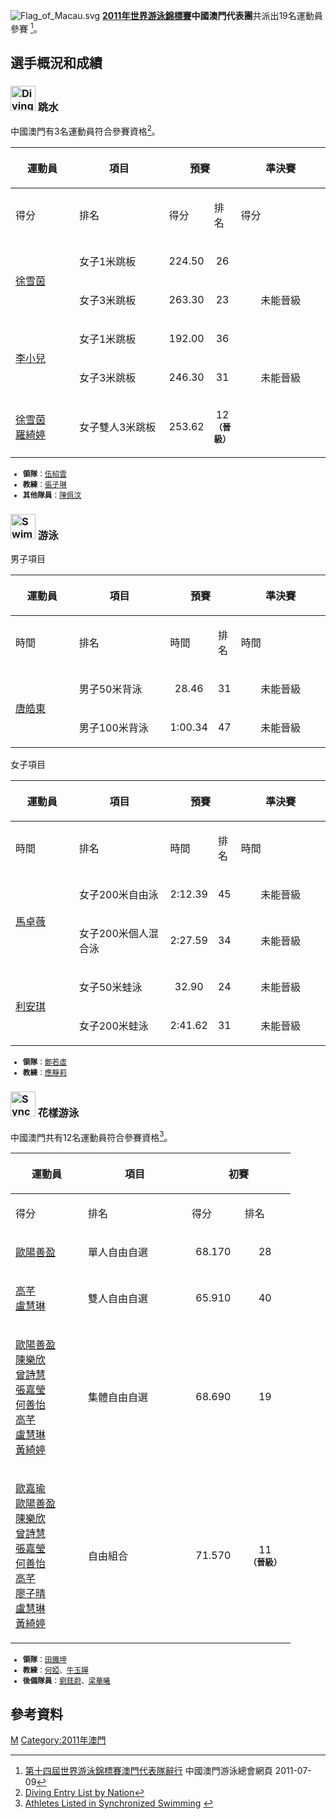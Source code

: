 {{noteTA|G1=Aquatics}}
[[Image:Flag_of_Macau.svg|thumb]]
'''[[2011年世界游泳錦標賽|2011年世界游泳錦標賽]]中國澳門代表團'''共派出19名運動員參賽 <ref>[http://anmacau.wordpress.com/2011/07/09/14wsc20110708/ 第十四屆世界游泳錦標賽澳門代表隊辭行] {{Wayback|url=http://anmacau.wordpress.com/2011/07/09/14wsc20110708/ |date=20111102191022 }} 中國澳門游泳總會網頁 2011-07-09</ref>。

==選手概況和成績==
===[[File:Diving_pictogram.svg|40px]] 跳水===
{{Main|2011年世界游泳錦標賽跳水比賽}}
中國澳門有3名運動員符合參賽資格<ref>[http://www.omegatiming.com/diving/racearchives/2011/shanghai2011/F32A_EntryListByNOC.pdf Diving Entry List by Nation]{{dead link|date=六月 2017 |bot=InternetArchiveBot }}{{en}}</ref>。 
{|class=wikitable style="font-size:small"
|-
!width="100" rowspan="2"|運動員
!width="150" rowspan="2"|項目
!width="150" colspan="2"|預賽
!width="150" colspan="2"|準決賽
!width="150" colspan="2"|決賽
|-
!得分
!排名
!得分
!排名
!得分
!排名
|-
|rowspan="2"| [[徐雪茵|徐雪茵]]
|女子1米跳板
|align=center|224.50
|align=center|26
|colspan= 2 bgcolor="wheat"|
|align=center colspan=2|未能晉級
|-
|女子3米跳板
|align=center|263.30
|align=center|23
|align=center colspan=4|未能晉級
|-
|rowspan="2"| [[李小兒|李小兒]]
|女子1米跳板
|align=center|192.00
|align=center|36
|colspan= 2 bgcolor="wheat"|
|align=center colspan=2|未能晉級
|-
|女子3米跳板
|align=center|246.30
|align=center|31
|align=center colspan=4|未能晉級
|-
|rowspan="1"| [[徐雪茵|徐雪茵]]<br>[[羅綺婷|羅綺婷]]
|女子雙人3米跳板
|align=center|253.62
|align=center|12<br/><small>'''（晉級）'''</small>
|colspan= 2 bgcolor="wheat"|
|align=center|249.60
|align=center|12
|}
<small>
*'''領隊'''：[[伍紹雲|伍紹雲]]
*'''教練'''：[[張子琳|張子琳]]
*'''其他隊員'''：[[陳佩汶|陳佩汶]]
</small>

===[[File:Swimming_pictogram.svg|40px]] 游泳===
{{Main|2011年世界游泳錦標賽游泳比賽}}
;男子項目
{|class=wikitable style="font-size:small"
|-
!width="100" rowspan="2"|運動員
!width="150" rowspan="2"|項目
!width="150" colspan="2"|預賽
!width="150" colspan="2"|準決賽
!width="150" colspan="2"|決賽
|-
!時間
!排名
!時間
!排名
!時間
!排名
|-
|rowspan="2"| [[唐皓東|唐皓東]]
|男子50米背泳
|align=center|28.46
|align=center|31
|align=center colspan=4|未能晉級
|-
|男子100米背泳
|align=center|1:00.34
|align=center|47
|align=center colspan=4|未能晉級
|}
;女子項目
{|class=wikitable style="font-size:small"
|-
!width="100" rowspan="2"|運動員
!width="150" rowspan="2"|項目
!width="150" colspan="2"|預賽
!width="150" colspan="2"|準決賽
!width="150" colspan="2"|決賽
|-
!時間
!排名
!時間
!排名
!時間
!排名
|-
|rowspan="2"| [[馬卓薇|馬卓薇]]
|女子200米自由泳
|align=center|2:12.39
|align=center|45
|align=center colspan=4|未能晉級
|-
|女子200米個人混合泳
|align=center|2:27.59
|align=center|34
|align=center colspan=4|未能晉級
|-
|rowspan="2"| [[利安琪|利安琪]]
|女子50米蛙泳
|align=center|32.90
|align=center|24
|align=center colspan=4|未能晉級
|-
|女子200米蛙泳
|align=center|2:41.62
|align=center|31
|align=center colspan=4|未能晉級
|}
<small>
*'''領隊'''：[[鄭若虛|鄭若虛]]
*'''教練'''：[[應靜莉|應靜莉]]
</small>

===[[File:Synchronized_swimming_pictogram.svg|40px]] 花樣游泳===
{{Main|2011年世界游泳錦標賽花樣游泳比賽}}
中國澳門共有12名運動員符合參賽資格<ref>[http://www.fina.org/H2O/index.php?option=com_content&view=article&id=2214&Itemid=1003 Athletes Listed in Synchronized Swimming] {{Wayback|url=http://www.fina.org/H2O/index.php?option=com_content&view=article&id=2214&Itemid=1003 |date=20110720101459 }}{{en}}</ref>。
{|class=wikitable style="font-size:small"
|-
!width="100" rowspan="2"|運動員
!width="150" rowspan="2"|項目
!width="150" colspan="2"|初賽
!width="150" colspan="2"|決賽
|-
!得分
!排名
!得分
!排名
|-
|rowspan="1"| [[歐陽善盈|歐陽善盈]]
|單人自由自選
|align=center|68.170
|align=center|28
|align=center colspan=2|未能晉級
|-
|rowspan="1"| [[高芊|高芊]]<br>[[盧慧琳|盧慧琳]]
|雙人自由自選
|align=center|65.910
|align=center|40
|align=center colspan=2|未能晉級
|-
|rowspan="1"| [[歐陽善盈|歐陽善盈]]<br>[[陳樂欣|陳樂欣]]<br>[[曾詩慧|曾詩慧]]<br>[[張嘉瑩|張嘉瑩]]<br>[[何善怡|何善怡]]<br>[[高芊|高芊]]<br>[[盧慧琳|盧慧琳]]<br>[[黃綺婷|黃綺婷]]
|集體自由自選
|align=center|68.690
|align=center|19
|align=center colspan=2|未能晉級
|-
|rowspan="1"| [[歐嘉瑜|歐嘉瑜]]<br>[[歐陽善盈|歐陽善盈]]<br>[[陳樂欣|陳樂欣]]<br>[[曾詩慧|曾詩慧]]<br>[[張嘉瑩|張嘉瑩]]<br>[[何善怡|何善怡]]<br>[[高芊|高芊]]<br>[[廖子晴|廖子晴]]<br>[[盧慧琳|盧慧琳]]<br>[[黃綺婷|黃綺婷]]
|自由組合
|align=center|71.570
|align=center|11<br/><small>'''（晉級）'''</small>
|align=center|70.610
|align=center|11
|}
<small>
*'''領隊'''：[[田鐵坤|田鐵坤]]
*'''教練'''：[[何婭|何婭]]、[[牛玉嬋|牛玉嬋]]
*'''後備隊員'''：[[劉莛蔚|劉莛蔚]]、[[梁華曦|梁華曦]]
</small>

==參考資料==
{{reflist}}

{{2011年世界游泳锦标赛代表团}}
[[Category:2011年世界游泳锦标赛代表团|M]]
[[Category:2011年澳門|Category:2011年澳門]]